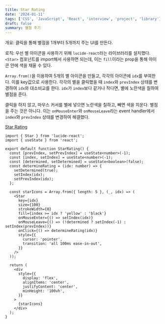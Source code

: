 ```yaml
---
title: Star Rating
date: '2024-01-11'
tags: ['CSS', 'JavaScript', 'React', 'interview', 'project', 'library']
draft: false
summary: 별점 주기
---
```


개요: 클릭을 통해 별점을 1개부터 5개까지 주는 UI를 만든다. 

로직: 우선 별 아이콘을 사용하기 위해 `lucide-react`라는 라이브러리를 설치했다. `<Star>` 컴포넌트를 import해서 사용하면 되는데, 이는 `fill`이라는 prop을 통해 아이콘 안에 색을 채울 수 있다.

`Array.from()`을 이용하여 5개의 별 아이콘을 만들고, 각각의 아이콘에 `idx`를 부여한다. 이를 key값으로 사용한다. 각각의 별을 클릭했을 때 `index`와 `prevIndex` 상태를 변경하여 `idx`와 대소비교를 한다. `idx`가 `index`보다 같거나 작다면, 별에 노란색을 칠하여 별점을 준다.

클릭을 하지 않고, 마우스 커서를 별에 넣으면 노란색을 칠하고, 빼면 색을 지운다. 별점을 주는 것은 아니다. 이는 `onMouseEnter`와 `onMouseLeave`라는 event handler에서 `index`와 `prevIndex` 상태를 변경하여 해결했다. 

[Star Rating](https://coding-interview-prep.vercel.app/star-rating)

```tsx:src/components/Star-Rating/star-rating.tsx
import { Star } from 'lucide-react';
import { useState } from 'react';

export default function StarRating() {
  const [prevIndex, setPrevIndex] = useState<number>(-1);
  const [index, setIndex] = useState<number>(-1);
  const [determined, setDetermined] = useState<boolean>(false);
  const determineRating = (idx: number) => {
    setDetermined(true);
    setIndex(idx);
    setPrevIndex(idx);
  };

  const starIcons = Array.from({ length: 5 }, (_, idx) => (
    <Star
      key={idx}
      size={100}
      strokeWidth={0}
      fill={index >= idx ? 'yellow' : 'black'}
      onMouseEnter={() => setIndex(idx)}
      onMouseLeave={() => (!determined ? setIndex(-1) : setIndex(prevIndex))}
      onClick={() => determineRating(idx)}
      style={{
        cursor: 'pointer',
        transition: 'all 100ms ease-in-out',
      }}
    />
  ));

  return (
    <div
      style={{
        display: 'flex',
        alignItems: 'center',
        justifyContent: 'center',
        minHeight: '100vh',
      }}
    >
      {starIcons}
    </div>
  );
}
```